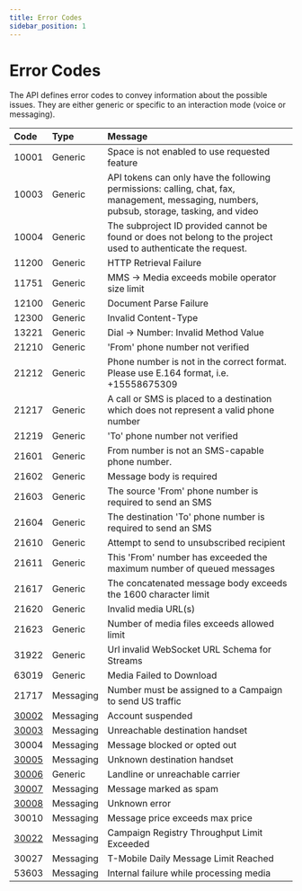 ```yaml
---
title: Error Codes
sidebar_position: 1
---
```


# Error Codes

The API defines error codes to convey information about the possible issues.
They are either generic or specific to an interaction mode (voice or messaging).

| Code                                                               | Type      | Message                                                                                                                                     |
|:-------------------------------------------------------------------|:----------|:--------------------------------------------------------------------------------------------------------------------------------------------|
| 10001                                                              | Generic   | Space is not enabled to use requested feature                                                                                               |
| 10003                                                              | Generic   | API tokens can only have the following permissions: calling, chat, fax, management, messaging, numbers, pubsub, storage, tasking, and video |
| 10004                                                              | Generic   | The subproject ID provided cannot be found or does not belong to the project used to authenticate the request.                              |
| 11200                                                              | Generic   | HTTP Retrieval Failure                                                                                                                      |
| 11751                                                              | Generic   | MMS -> Media exceeds mobile operator size limit                                                                                             |
| 12100                                                              | Generic   | Document Parse Failure                                                                                                                      |
| 12300                                                              | Generic   | Invalid Content-Type                                                                                                                        |
| 13221                                                              | Generic   | Dial -> Number: Invalid Method Value                                                                                                        |
| 21210                                                              | Generic   | 'From' phone number not verified                                                                                                            |
| 21212                                                              | Generic   | Phone number is not in the correct format. Please use E.164 format, i.e. +15558675309                                                       |
| 21217                                                              | Generic   | A call or SMS is placed to a destination which does not represent a valid phone number                                                      |
| 21219                                                              | Generic   | 'To' phone number not verified                                                                                                              |
| 21601                                                              | Generic   | From number is not an SMS-capable phone number.                                                                                             |
| 21602                                                              | Generic   | Message body is required                                                                                                                    |
| 21603                                                              | Generic   | The source 'From' phone number is required to send an SMS                                                                                   |
| 21604                                                              | Generic   | The destination 'To' phone number is required to send an SMS                                                                                |
| 21610                                                              | Generic   | Attempt to send to unsubscribed recipient                                                                                                   |
| 21611                                                              | Generic   | This 'From' number has exceeded the maximum number of queued messages                                                                       |
| 21617                                                              | Generic   | The concatenated message body exceeds the 1600 character limit                                                                              |
| 21620                                                              | Generic   | Invalid media URL(s)                                                                                                                        |
| 21623                                                              | Generic   | Number of media files exceeds allowed limit                                                                                                 |
| 31922                                                              | Generic | Url invalid WebSocket URL Schema for Streams                                                                                                  |
| 63019                                                              | Generic   | Media Failed to Download                                                                                                                    |
| 21717                                                              | Messaging | Number must be assigned to a Campaign to send US traffic                                                                                    |
| [30002](/messaging/getting-started/how-to-troubleshoot-common-messaging-issues#30002) | Messaging | Account suspended                                                                                                                           |
| [30003](/messaging/getting-started/how-to-troubleshoot-common-messaging-issues#30003) | Messaging | Unreachable destination handset                                                                                                             |
| 30004                                                              | Messaging | Message blocked or opted out                                                                                                                |
| [30005](/messaging/getting-started/how-to-troubleshoot-common-messaging-issues#30005) | Messaging | Unknown destination handset                                                                                                                 |
| [30006](/messaging/getting-started/how-to-troubleshoot-common-messaging-issues#30006) | Generic   | Landline or unreachable carrier                                                                                                             |
| [30007](/messaging/getting-started/how-to-troubleshoot-common-messaging-issues#30007) | Messaging | Message marked as spam                                                                                                                      |
| [30008](/messaging/getting-started/how-to-troubleshoot-common-messaging-issues#30008) | Messaging | Unknown error                                                                                                                               |
| 30010                                                              | Messaging | Message price exceeds max price                                                                                                             |
| [30022](/messaging/getting-started/how-to-troubleshoot-common-messaging-issues#30022) | Messaging | Campaign Registry Throughput Limit Exceeded                                                                                                 |
| 30027                                                              | Messaging | T-Mobile Daily Message Limit Reached                                                                                                        |
| 53603                                                              | Messaging | Internal failure while processing media                                                                                                     |
